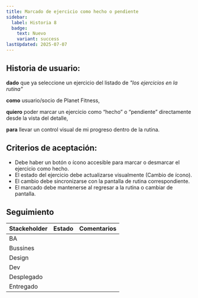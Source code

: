 ```yaml
---
title: Marcado de ejercicio como hecho o pendiente
sidebar:
  label: Historia 8
  badge:
    text: Nuevo
    variant: success
lastUpdated: 2025-07-07
---
```



## Historia de usuario:

**dado** que ya seleccione un ejercicio del listado de _"los ejercicios en la rutina"_

**como** usuario/socio de Planet Fitness,

**quiero** poder marcar un ejercicio como “hecho” o “pendiente” directamente desde la vista del detalle,

**para** llevar un control visual de mi progreso dentro de la rutina.

## Criterios de aceptación:

  - Debe haber un botón o ícono accesible para marcar o desmarcar el ejercicio como hecho.
  - El estado del ejercicio debe actualizarse visualmente (Cambio de ícono).
  - El cambio debe sincronizarse con la pantalla de rutina correspondiente.
  - El marcado debe mantenerse al regresar a la rutina o cambiar de pantalla.

## Seguimiento

| Stackeholder |                     Estado                    |             Comentarios             |
|--------------|-----------------------------------------------|------------------------------------ |
| BA           | <Badge text="Terminado" variant="note" />     |                                     |
| Bussines     | <Badge text="Pendiente" variant="caution" />  |                                     |
| Design       | <Badge text="Pendiente" variant="caution" />  |                                     |
| Dev          | <Badge text="Pendiente" variant="caution" />  |                                     |
| Desplegado   | <Badge text="Pendiente" variant="caution" />  |                                     |
| Entregado    | <Badge text="Pendiente" variant="caution" />  |                                     |

